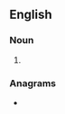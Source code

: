 {{also|clôtures|clôturés}}
==English==

===Noun===
{{head|en|noun plural form}}

# {{plural of|cloture|lang=en}}

===Anagrams===
* {{anagrams|en|a=celorstu|Coulters|clouters|coulters|lectours}}